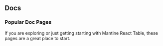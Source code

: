 
<Head>
  <title>Mantine React Table Docs</title>
  <meta
    name="description"
    content="Mantine React Table Docs. Table of contents, API reference, and guides."
  />
</Head>

## Docs

<TableOfContentsList items={routes} />

### Popular Doc Pages

If you are exploring or just getting starting with Mantine React Table, these pages are a great place to start.

<PopularDocs />
